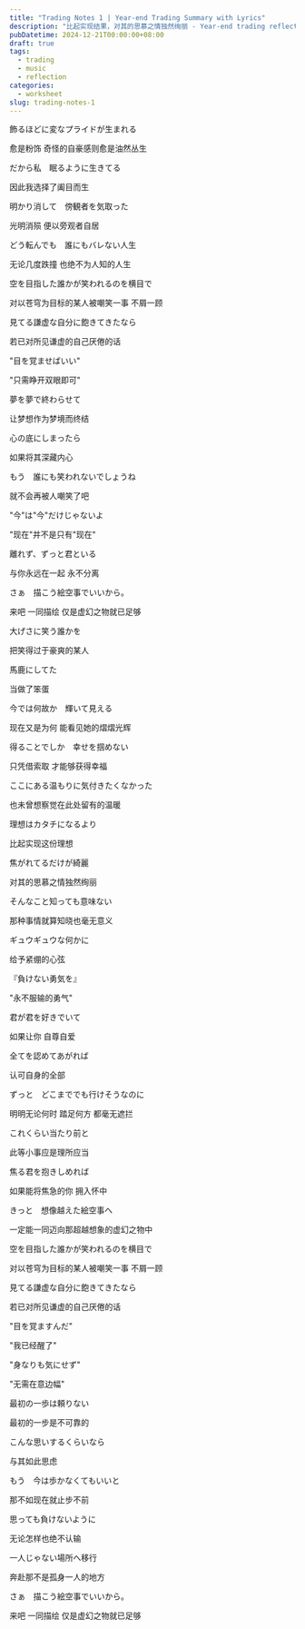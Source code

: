 ```yaml
---
title: "Trading Notes 1 | Year-end Trading Summary with Lyrics"
description: "比起实现结果，对其的思慕之情独然绚丽 - Year-end trading reflections accompanied by meaningful lyrics"
pubDatetime: 2024-12-21T00:00:00+08:00
draft: true
tags:
  - trading
  - music
  - reflection
categories:
  - worksheet
slug: trading-notes-1
---
```


飾るほどに変なプライドが生まれる

愈是粉饰 奇怪的自豪感则愈是油然丛生

だから私　眠るように生きてる

因此我选择了阖目而生

明かり消して　傍観者を気取った

光明消殒 便以旁观者自居

どう転んでも　誰にもバレない人生

无论几度跌撞 也绝不为人知的人生

空を目指した誰かが笑われるのを横目で

对以苍穹为目标的某人被嘲笑一事 不屑一顾

見てる謙虚な自分に飽きてきたなら

若已对所见谦虚的自己厌倦的话

"目を覚ませばいい"

"只需睁开双眼即可"

夢を夢で終わらせて

让梦想作为梦境而终结

心の底にしまったら

如果将其深藏内心

もう　誰にも笑われないでしょうね

就不会再被人嘲笑了吧

"今"は"今"だけじゃないよ

"现在"并不是只有"现在"

離れず、ずっと君といる

与你永远在一起 永不分离

さぁ　描こう絵空事でいいから。

来吧 一同描绘 仅是虚幻之物就已足够

大げさに笑う誰かを

把笑得过于豪爽的某人

馬鹿にしてた

当做了笨蛋

今では何故か　輝いて見える

现在又是为何 能看见她的熠熠光辉

得ることでしか　幸せを掴めない

只凭借索取 才能够获得幸福

ここにある温もりに気付きたくなかった

也未曾想察觉在此处留有的温暖

理想はカタチになるより

比起实现这份理想

焦がれてるだけが綺麗

对其的思慕之情独然绚丽

そんなこと知っても意味ない

那种事情就算知晓也毫无意义

ギュウギュウな何かに

给予紧绷的心弦

『負けない勇気を』

"永不服输的勇气"

君が君を好きでいて

如果让你 自尊自爱

全てを認めてあがれば

认可自身的全部

ずっと　どこまででも行けそうなのに

明明无论何时 踏足何方 都毫无遮拦

これくらい当たり前と

此等小事应是理所应当

焦る君を抱きしめれば

如果能将焦急的你 拥入怀中

きっと　想像越えた絵空事へ

一定能一同迈向那超越想象的虚幻之物中

空を目指した誰かが笑われるのを横目で

对以苍穹为目标的某人被嘲笑一事 不屑一顾

見てる謙虚な自分に飽きてきたなら

若已对所见谦虚的自己厌倦的话

"目を覚ますんだ"

"我已经醒了"

"身なりも気にせず"

"无需在意边幅"

最初の一歩は頼りない

最初的一步是不可靠的

こんな思いするくらいなら

与其如此思虑

もう　今は歩かなくてもいいと

那不如现在就止步不前

思っても負けないように

无论怎样也绝不认输

一人じゃない場所へ移行

奔赴那不是孤身一人的地方

さぁ　描こう絵空事でいいから。

来吧 一同描绘 仅是虚幻之物就已足够

